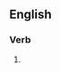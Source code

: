 ==English==

===Verb===
{{head|en|present participle}}

# {{present participle of|decapacitate|lang=en|nocat=1}}